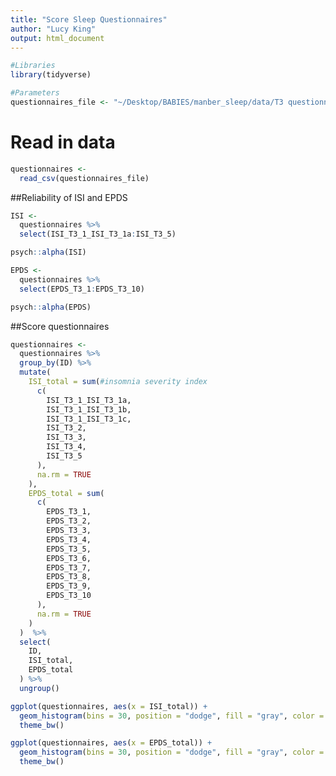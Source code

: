 ```yaml
---
title: "Score Sleep Questionnaires"
author: "Lucy King"
output: html_document
---
```


```r
#Libraries
library(tidyverse)

#Parameters
questionnaires_file <- "~/Desktop/BABIES/manber_sleep/data/T3 questionnaires.csv"
```

# Read in data 
```r
questionnaires <-
  read_csv(questionnaires_file)
```

##Reliability of ISI and EPDS
```r
ISI <-
  questionnaires %>% 
  select(ISI_T3_1_ISI_T3_1a:ISI_T3_5)

psych::alpha(ISI)

EPDS <-
  questionnaires %>% 
  select(EPDS_T3_1:EPDS_T3_10)

psych::alpha(EPDS)
```

##Score questionnaires

```r
questionnaires <-
  questionnaires %>% 
  group_by(ID) %>% 
  mutate(
    ISI_total = sum(#insomnia severity index
      c(
        ISI_T3_1_ISI_T3_1a,
        ISI_T3_1_ISI_T3_1b, 
        ISI_T3_1_ISI_T3_1c,
        ISI_T3_2,
        ISI_T3_3,
        ISI_T3_4,
        ISI_T3_5
      ), 
      na.rm = TRUE
    ), 
    EPDS_total = sum(
      c(
        EPDS_T3_1,
        EPDS_T3_2,
        EPDS_T3_3,
        EPDS_T3_4,
        EPDS_T3_5,
        EPDS_T3_6,
        EPDS_T3_7,
        EPDS_T3_8,
        EPDS_T3_9,
        EPDS_T3_10
      ),
      na.rm = TRUE
    ) 
  )  %>% 
  select(
    ID,
    ISI_total,
    EPDS_total
  ) %>% 
  ungroup()

```

```r
ggplot(questionnaires, aes(x = ISI_total)) +
  geom_histogram(bins = 30, position = "dodge", fill = "gray", color = "black") +
  theme_bw()

ggplot(questionnaires, aes(x = EPDS_total)) +
  geom_histogram(bins = 30, position = "dodge", fill = "gray", color = "black") +
  theme_bw()

```


